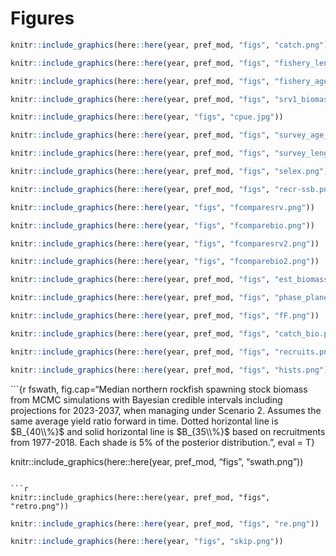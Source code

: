 # Figures

```r

knitr::include_graphics(here::here(year, pref_mod, "figs", "catch.png"))
```

```r

knitr::include_graphics(here::here(year, pref_mod, "figs", "fishery_length_comp.png"))
```

```r

knitr::include_graphics(here::here(year, pref_mod, "figs", "fishery_age_comp.png"))
```

```r

knitr::include_graphics(here::here(year, pref_mod, "figs", "srv1_biomass.png"))
```

```r
knitr::include_graphics(here::here(year, "figs", "cpue.jpg"))
```

```r

knitr::include_graphics(here::here(year, pref_mod, "figs", "survey_age_comp.png"))
```

```r

knitr::include_graphics(here::here(year, pref_mod, "figs", "survey_length_comp.png"))
```

```r

knitr::include_graphics(here::here(year, pref_mod, "figs", "selex.png"))
```

```r

knitr::include_graphics(here::here(year, pref_mod, "figs", "recr-ssb.png"))
```

```r
knitr::include_graphics(here::here(year, "figs", "fcomparesrv.png"))
```

```r
knitr::include_graphics(here::here(year, "figs", "fcomparebio.png"))
```

```r
knitr::include_graphics(here::here(year, "figs", "fcomparesrv2.png"))
```

```r
knitr::include_graphics(here::here(year, "figs", "fcomparebio2.png"))
```

```r

knitr::include_graphics(here::here(year, pref_mod, "figs", "est_biomass.png"))
```

```r

knitr::include_graphics(here::here(year, pref_mod, "figs", "phase_plane.png"))
```

```r

knitr::include_graphics(here::here(year, pref_mod, "figs", "fF.png"))
```

```r

knitr::include_graphics(here::here(year, pref_mod, "figs", "catch_bio.png"))
```

```r

knitr::include_graphics(here::here(year, pref_mod, "figs", "recruits.png"))
```

```r

knitr::include_graphics(here::here(year, pref_mod, "figs", "hists.png"))
```

```{r fswath, fig.cap="Median northern rockfish spawning stock biomass from MCMC simulations with Bayesian credible intervals including projections for 2023-2037, when managing under Scenario 2. Assumes the same average yield ratio forward in time. Dotted horizontal line is $B_{40\\%}$ and solid horizontal line is $B_{35\\%}$ based on recruitments from 1977-2018. Each shade is 5% of the posterior distribution.", eval = T}

knitr::include_graphics(here::here(year, pref_mod, "figs", "swath.png"))
```

```r

knitr::include_graphics(here::here(year, pref_mod, "figs", "retro.png"))
```

```r

knitr::include_graphics(here::here(year, pref_mod, "figs", "re.png"))
```

```r

knitr::include_graphics(here::here(year, "figs", "skip.png"))
```